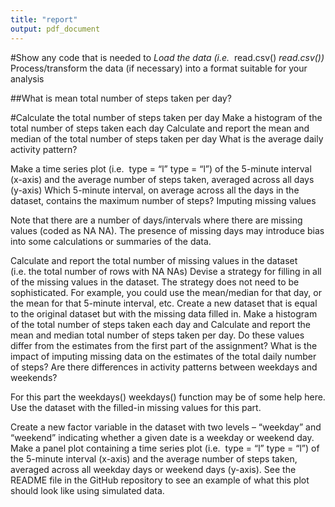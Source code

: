 ```yaml
---
title: "report"
output: pdf_document
---
```


#Show any code that is needed to
*Load the data (i.e. 
*read.csv()
*read.csv())
*Process/transform the data (if necessary) into a format suitable for your analysis

##What is mean total number of steps taken per day?

#Calculate the total number of steps taken per day
 Make a histogram of the total number of steps taken each day
Calculate and report the mean and median of the total number of steps taken per day
What is the average daily activity pattern?

Make a time series plot (i.e. 
type = "l"
type = "l") of the 5-minute interval (x-axis) and the average number of steps taken, averaged across all days (y-axis)
Which 5-minute interval, on average across all the days in the dataset, contains the maximum number of steps?
Imputing missing values

Note that there are a number of days/intervals where there are missing values (coded as 
NA
NA). The presence of missing days may introduce bias into some calculations or summaries of the data.

Calculate and report the total number of missing values in the dataset (i.e. the total number of rows with 
NA
NAs)
Devise a strategy for filling in all of the missing values in the dataset. The strategy does not need to be sophisticated. For example, you could use the mean/median for that day, or the mean for that 5-minute interval, etc.
Create a new dataset that is equal to the original dataset but with the missing data filled in.
Make a histogram of the total number of steps taken each day and Calculate and report the mean and median total number of steps taken per day. Do these values differ from the estimates from the first part of the assignment? What is the impact of imputing missing data on the estimates of the total daily number of steps?
Are there differences in activity patterns between weekdays and weekends?

For this part the 
weekdays()
weekdays() function may be of some help here. Use the dataset with the filled-in missing values for this part.

Create a new factor variable in the dataset with two levels – “weekday” and “weekend” indicating whether a given date is a weekday or weekend day.
Make a panel plot containing a time series plot (i.e. 
type = "l"
type = "l") of the 5-minute interval (x-axis) and the average number of steps taken, averaged across all weekday days or weekend days (y-axis). See the README file in the GitHub repository to see an example of what this plot should look like using simulated data.
